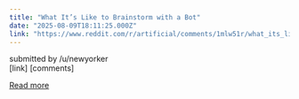 ```yaml
---
title: "What It’s Like to Brainstorm with a Bot"
date: "2025-08-09T18:11:25.000Z"
link: "https://www.reddit.com/r/artificial/comments/1mlw51r/what_its_like_to_brainstorm_with_a_bot/"
---
```


submitted by    /u/newyorker  
 [link]   [comments]

[Read more](https://www.reddit.com/r/artificial/comments/1mlw51r/what_its_like_to_brainstorm_with_a_bot/)
